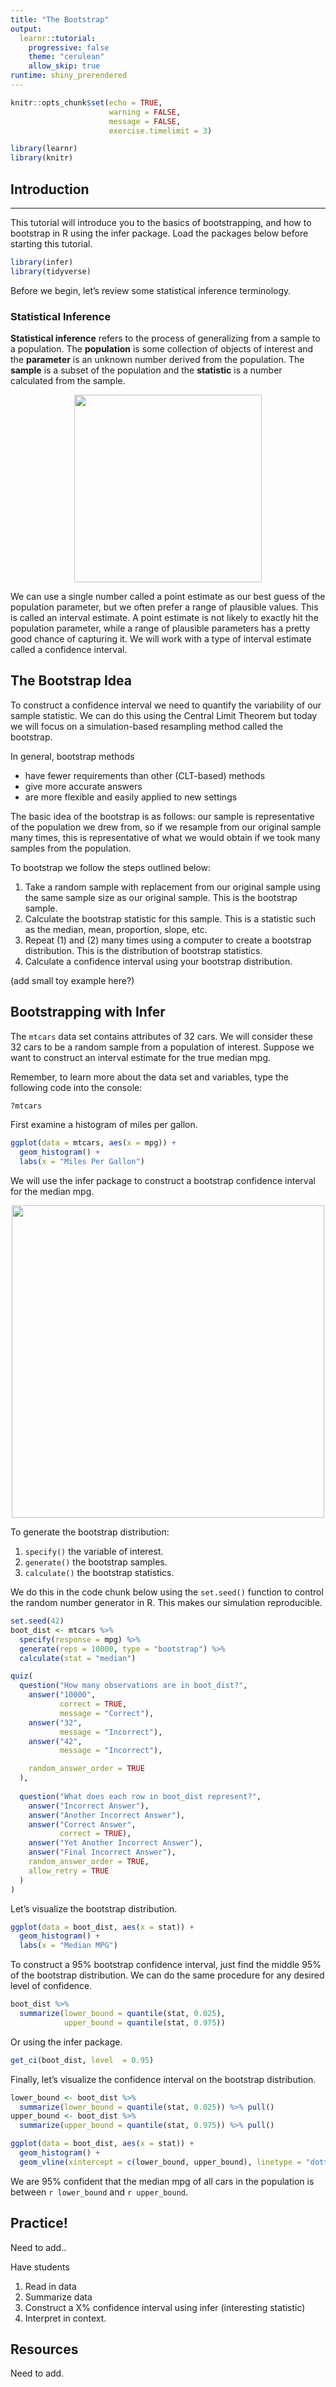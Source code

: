 ```yaml
---
title: "The Bootstrap"
output: 
  learnr::tutorial:
    progressive: false
    theme: "cerulean"
    allow_skip: true
runtime: shiny_prerendered
---
```


```r
knitr::opts_chunk$set(echo = TRUE, 
                      warning = FALSE, 
                      message = FALSE,
                      exercise.timelimit = 3)
```


```r
library(learnr)
library(knitr)
```

## Introduction

---

This tutorial will introduce you to the basics of bootstrapping, and how to
bootstrap in R using the infer package.  Load the packages below before 
starting this tutorial.

```r
library(infer)
library(tidyverse)
```

Before we begin, let's review some statistical inference 
terminology.

### Statistical Inference

**Statistical inference** refers to the process of generalizing 
from a sample to a population. The **population** is some collection of objects
of interest and the **parameter** is an unknown number derived from the 
population. The **sample** is a subset of the population and the **statistic** 
is a number calculated from the sample.

<center>
<img src="images/inference.png" width="300px">
</center>

We can use a single number called a point estimate as our best guess of the 
population parameter, but we often prefer a range of plausible values. This 
is called an interval estimate. A point estimate is not likely to exactly
hit the population parameter, while a range of plausible parameters has a
pretty good chance of capturing it. We will work with a type of interval 
estimate called a confidence interval.

## The Bootstrap Idea

To construct a confidence interval we need to quantify the variability of 
our sample statistic. We can do this using the Central Limit Theorem but
today we will focus on a simulation-based resampling method called the 
bootstrap.

In general, bootstrap methods

- have fewer requirements than other (CLT-based) methods
- give more accurate answers
- are more flexible and easily applied to new settings

The basic idea of the bootstrap is as follows: our sample is representative of 
the population we drew from, so if we resample from our original sample many 
times, this is representative of what we would obtain if we took many samples 
from the population.

To bootstrap we follow the steps outlined below:

1. Take a random sample with replacement from our original sample using the 
same sample size as our original sample. This is the bootstrap sample.
2. Calculate the bootstrap statistic for this sample. This is a statistic such
as the median, mean, proportion, slope, etc.
3. Repeat (1) and (2) many times using a computer to create a bootstrap 
distribution. This is the distribution of bootstrap statistics.
4. Calculate a confidence interval using your bootstrap distribution.

(add small toy example here?)

## Bootstrapping with Infer

The `mtcars` data set contains attributes of 32 cars. We will consider these 
32 cars to be a random sample from a population of interest. Suppose we want to construct an interval estimate for the true median mpg. 

Remember, to learn more about the data set and variables, type the following 
code into the console:

```r
?mtcars
```

First examine a histogram of miles per gallon. 

```r
ggplot(data = mtcars, aes(x = mpg)) + 
  geom_histogram() +
  labs(x = "Miles Per Gallon")
```

We will use the infer package to construct a bootstrap confidence interval for
the median mpg.

<center>
<img src="images/infer-graphic.png" width="500px">
</center>

To generate the bootstrap distribution:

1. `specify()` the variable of interest.
2. `generate()` the bootstrap samples.
3. `calculate()` the bootstrap statistics.

We do this in the code chunk below using the `set.seed()` function to control
the random number generator in R. This makes our simulation reproducible.

```r
set.seed(42)
boot_dist <- mtcars %>%
  specify(response = mpg) %>%
  generate(reps = 10000, type = "bootstrap") %>%
  calculate(stat = "median")
```


```r
quiz(
  question("How many observations are in boot_dist?",
    answer("10000", 
           correct = TRUE,
           message = "Correct"),
    answer("32", 
           message = "Incorrect"),
    answer("42", 
           message = "Incorrect"),

    random_answer_order = TRUE
  ),
  
  question("What does each row in boot_dist represent?",
    answer("Incorrect Answer"), 
    answer("Another Incorrect Answer"),
    answer("Correct Answer",
           correct = TRUE),
    answer("Yet Another Incorrect Answer"),
    answer("Final Incorrect Answer"),
    random_answer_order = TRUE,
    allow_retry = TRUE
  )
)
```

Let's visualize the bootstrap distribution.

```r
ggplot(data = boot_dist, aes(x = stat)) + 
  geom_histogram() +
  labs(x = "Median MPG")
```

To construct a 95\% bootstrap confidence interval, just find the middle 95\% of
the bootstrap distribution. We can do the same procedure for any desired level 
of confidence.

```r
boot_dist %>%
  summarize(lower_bound = quantile(stat, 0.025),
            upper_bound = quantile(stat, 0.975))
```

Or using the infer package.

```r
get_ci(boot_dist, level  = 0.95)
```

Finally, let's visualize the confidence interval on the bootstrap distribution.

```r
lower_bound <- boot_dist %>% 
  summarize(lower_bound = quantile(stat, 0.025)) %>% pull()
upper_bound <- boot_dist %>% 
  summarize(upper_bound = quantile(stat, 0.975)) %>% pull()

ggplot(data = boot_dist, aes(x = stat)) + 
  geom_histogram() + 
  geom_vline(xintercept = c(lower_bound, upper_bound), linetype = "dotted")
```

We are 95\% confident that the median mpg of all cars in the population is 
between `r lower_bound` and `r upper_bound`.

## Practice!

Need to add..

Have students

1. Read in data
2. Summarize data
3. Construct a X% confidence interval using infer (interesting statistic)
4. Interpret in context.

## Resources

Need to add.
